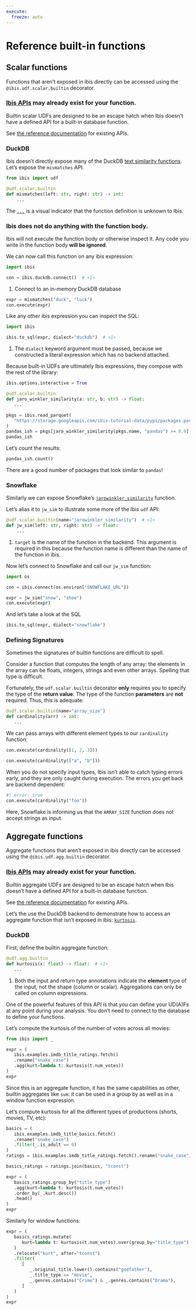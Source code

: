 ```yaml
---
execute:
  freeze: auto
---
```


# Reference built-in functions


## Scalar functions

Functions that aren't exposed in ibis directly can be accessed using the
`@ibis.udf.scalar.builtin` decorator.

::: {.callout-tip}
### [Ibis APIs](../../reference/index.qmd) may already exist for your function.

Builtin scalar UDFs are designed to be an escape hatch when Ibis doesn't have
a defined API for a built-in database function.

See [the reference documentation](../../reference/index.qmd) for existing APIs.
:::

### DuckDB

Ibis doesn't directly expose many of the DuckDB [text similarity
functions](https://duckdb.org/docs/sql/functions/char.html#text-similarity-functions).
Let's expose the `mismatches` API.

```python
from ibis import udf

@udf.scalar.builtin
def mismatches(left: str, right: str) -> int:
    ...
```

The [`...`](https://docs.python.org/3/library/constants.html#Ellipsis) is
a visual indicator that the function definition is unknown to Ibis.

::: {.callout-note collapse="true"}
### Ibis does not do anything with the function body.

Ibis will not execute the function body or otherwise inspect it. Any code you
write in the function body **will be ignored**.
:::

We can now call this function on any ibis expression:

```python
import ibis

con = ibis.duckdb.connect()  # <1>
```

1. Connect to an in-memory DuckDB database

```python
expr = mismatches("duck", "luck")
con.execute(expr)
```

Like any other ibis expression you can inspect the SQL:

```python
import ibis

ibis.to_sql(expr, dialect="duckdb")  # <1>
```

1. The `dialect` keyword argument must be passed, because we constructed
   a literal expression which has no backend attached.

Because built-in UDFs are ultimately Ibis expressions, they compose with the
rest of the library:

```python
ibis.options.interactive = True

@udf.scalar.builtin
def jaro_winkler_similarity(a: str, b: str) -> float:
   ...

pkgs = ibis.read_parquet(
   "https://storage.googleapis.com/ibis-tutorial-data/pypi/packages.parquet"
)
pandas_ish = pkgs[jaro_winkler_similarity(pkgs.name, "pandas") >= 0.9]
pandas_ish
```

Let's count the results:

```python
pandas_ish.count()
```

There are a good number of packages that look similar to `pandas`!

### Snowflake

Similarly we can expose Snowflake's
[`jarowinkler_similarity`](https://docs.snowflake.com/en/sql-reference/functions/jarowinkler_similarity)
function.

Let's alias it to `jw_sim` to illustrate some more of the Ibis `udf` API:

```python
@udf.scalar.builtin(name="jarowinkler_similarity")  # <1>
def jw_sim(left: str, right: str) -> float:
    ...
```

1. `target` is the name of the function in the backend. This argument is
   required in this because the function name is different than the name of the
   function in ibis.


Now let's connect to Snowflake and call our `jw_sim` function:

```python
import os

con = ibis.connect(os.environ["SNOWFLAKE_URL"])
```

```python
expr = jw_sim("snow", "shoe")
con.execute(expr)
```

And let's take a look at the SQL

```python
ibis.to_sql(expr, dialect="snowflake")
```

### Defining Signatures

Sometimes the signatures of builtin functions are difficult to spell.

Consider a function that computes the length of any array: the elements in the
array can be floats, integers, strings and even other arrays. Spelling that
type is difficult.

Fortunately, the `udf.scalar.builtin` decorator **only** requires you to
specify the type of the **return value**. The type of the function **parameters**
are **not** required. Thus, this is adequate:

```python
@udf.scalar.builtin(name="array_size")
def cardinality(arr) -> int:
   ...
```

We can pass arrays with different element types to our `cardinality` function:

```python
con.execute(cardinality([1, 2, 3]))
```

```python
con.execute(cardinality(["a", "b"]))
```

When you do not specify input types, Ibis isn't able to catch typing errors
early, and they are only caught during execution.
The errors you get back are backend dependent:

```python
#| error: true
con.execute(cardinality("foo"))
```

Here, Snowflake is informing us that the `ARRAY_SIZE` function does not accept
strings as input.


## Aggregate functions

Aggregate functions that aren't exposed in ibis directly can be accessed using
the `@ibis.udf.agg.builtin` decorator.

::: {.callout-tip}
### [Ibis APIs](../../reference/index.qmd) may already exist for your function.

Builtin aggregate UDFs are designed to be an escape hatch when Ibis doesn't have
a defined API for a built-in database function.

See [the reference documentation](../../reference/index.qmd) for existing APIs.
:::

Let's the use the DuckDB backend to demonstrate how to access an aggregate
function that isn't exposed in ibis:
[`kurtosis`](https://en.wikipedia.org/wiki/Kurtosis).

### DuckDB

First, define the builtin aggregate function:

```python
@udf.agg.builtin
def kurtosis(x: float) -> float:  # <1>
   ...
```

1. Both the input and return type annotations indicate the **element** type of
   the input, not the shape (column or scalar). Aggregations can only be called
   on column expressions.

One of the powerful features of this API is that you can define your UD(A)Fs at
any point during your analysis. You don't need to connect to the database to
define your functions.

Let's compute the kurtosis of the number of votes across all movies:

```python
from ibis import _

expr = (
   ibis.examples.imdb_title_ratings.fetch()
   .rename("snake_case")
   .agg(kurt=lambda t: kurtosis(t.num_votes))
)
expr
```

Since this is an aggregate function, it has the same capabilities as other,
builtin aggregates like `sum`: it can be used in a group by as well as in
a window function expression.

Let's compute kurtosis for all the different types of productions (shorts,
movies, TV, etc):

```python
basics = (
   ibis.examples.imdb_title_basics.fetch()
   .rename("snake_case")
   .filter(_.is_adult == 0)
)
ratings = ibis.examples.imdb_title_ratings.fetch().rename("snake_case")

basics_ratings = ratings.join(basics, "tconst")

expr = (
   basics_ratings.group_by("title_type")
   .agg(kurt=lambda t: kurtosis(t.num_votes))
   .order_by(_.kurt.desc())
   .head()
)
expr
```

Similarly for window functions:

```python
expr = (
   basics_ratings.mutate(
      kurt=lambda t: kurtosis(t.num_votes).over(group_by="title_type")
   )
   .relocate("kurt", after="tconst")
   .filter(
      [
         _.original_title.lower().contains("godfather"),
         _.title_type == "movie",
         _.genres.contains("Crime") & _.genres.contains("Drama"),
      ]
   )
)
expr
```
